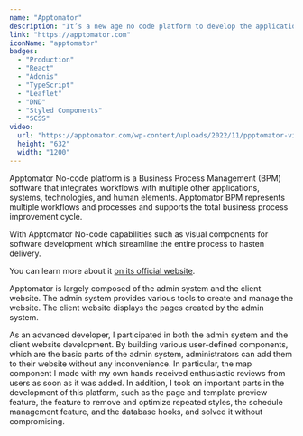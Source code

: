 ```yaml
---
name: "Apptomator"
description: "It’s a new age no code platform to develop the applications without getting into the complex coding structure."
link: "https://apptomator.com"
iconName: "apptomator"
badges:
  - "Production"
  - "React"
  - "Adonis"
  - "TypeScript"
  - "Leaflet"
  - "DND"
  - "Styled Components"
  - "SCSS"
video:
  url: "https://apptomator.com/wp-content/uploads/2022/11/ppptomator-video.m4v"
  height: "632"
  width: "1200"
---
```


Apptomator No-code platform is a Business Process Management (BPM) software that integrates workflows with multiple other applications, systems, technologies, and human elements. Apptomator BPM represents multiple workflows and processes and supports the total business process improvement cycle.

With Apptomator No-code capabilities such as visual components for software development which streamline the entire process to hasten delivery.

You can learn more about it [on its official website](https://apptomator.com).

Apptomator is largely composed of the admin system and the client website. The admin system provides various tools to create and manage the website. The client website displays the pages created by the admin system.

As an advanced developer, I participated in both the admin system and the client website development. By building various user-defined components, which are the basic parts of the admin system, administrators can add them to their website without any inconvenience. In particular, the map component I made with my own hands received enthusiastic reviews from users as soon as it was added. In addition, I took on important parts in the development of this platform, such as the page and template preview feature, the feature to remove and optimize repeated styles, the schedule management feature, and the database hooks, and solved it without compromising.
